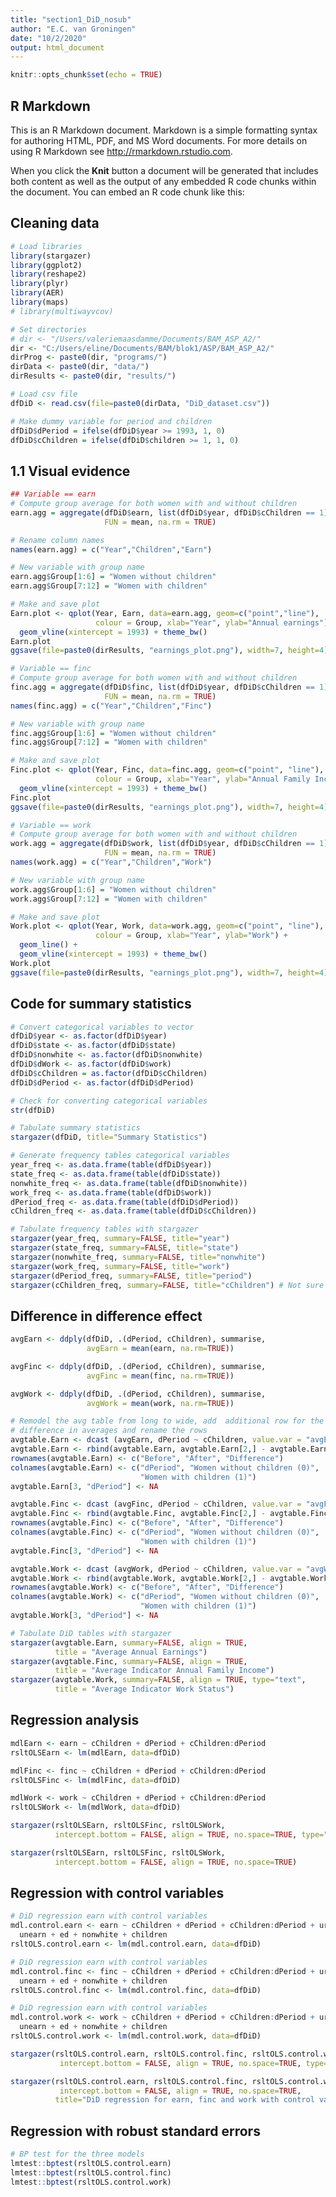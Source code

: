 ```yaml
---
title: "section1_DiD_nosub"
author: "E.C. van Groningen"
date: "10/2/2020"
output: html_document
---
```


```r
knitr::opts_chunk$set(echo = TRUE)
```

## R Markdown

This is an R Markdown document. Markdown is a simple formatting syntax for authoring HTML, PDF, and MS Word documents. For more details on using R Markdown see <http://rmarkdown.rstudio.com>.

When you click the **Knit** button a document will be generated that includes both content as well as the output of any embedded R code chunks within the document. You can embed an R code chunk like this:

## Cleaning data
```r
# Load libraries
library(stargazer)
library(ggplot2)
library(reshape2)
library(plyr)
library(AER)
library(maps)
# library(multiwayvcov)

# Set directories
# dir <- "/Users/valeriemaasdamme/Documents/BAM_ASP_A2/" 
dir <- "C:/Users/eline/Documents/BAM/blok1/ASP/BAM_ASP_A2/"
dirProg <- paste0(dir, "programs/") 
dirData <- paste0(dir, "data/")
dirResults <- paste0(dir, "results/")

# Load csv file
dfDiD <- read.csv(file=paste0(dirData, "DiD_dataset.csv"))

# Make dummy variable for period and children
dfDiD$dPeriod = ifelse(dfDiD$year >= 1993, 1, 0) 
dfDiD$cChildren = ifelse(dfDiD$children >= 1, 1, 0)
```

## 1.1 Visual evidence
```r
## Variable == earn
# Compute group average for both women with and without children
earn.agg = aggregate(dfDiD$earn, list(dfDiD$year, dfDiD$cChildren == 1), 
                     FUN = mean, na.rm = TRUE)

# Rename column names 
names(earn.agg) = c("Year","Children","Earn") 

# New variable with group name
earn.agg$Group[1:6] = "Women without children"
earn.agg$Group[7:12] = "Women with children"

# Make and save plot 
Earn.plot <- qplot(Year, Earn, data=earn.agg, geom=c("point","line"), 
                   colour = Group, xlab="Year", ylab="Annual earnings") + 
  geom_vline(xintercept = 1993) + theme_bw() 
Earn.plot
ggsave(file=paste0(dirResults, "earnings_plot.png"), width=7, height=4)

# Variable == finc
# Compute group average for both women with and without children
finc.agg = aggregate(dfDiD$finc, list(dfDiD$year, dfDiD$cChildren == 1), 
                     FUN = mean, na.rm = TRUE) 
names(finc.agg) = c("Year","Children","Finc")

# New variable with group name
finc.agg$Group[1:6] = "Women without children"
finc.agg$Group[7:12] = "Women with children"

# Make and save plot 
Finc.plot <- qplot(Year, Finc, data=finc.agg, geom=c("point", "line"), 
                   colour = Group, xlab="Year", ylab="Annual Family Income") + 
  geom_vline(xintercept = 1993) + theme_bw() 
Finc.plot
ggsave(file=paste0(dirResults, "earnings_plot.png"), width=7, height=4)

# Variable == work 
# Compute group average for both women with and without children
work.agg = aggregate(dfDiD$work, list(dfDiD$year, dfDiD$cChildren == 1), 
                     FUN = mean, na.rm = TRUE)
names(work.agg) = c("Year","Children","Work")

# New variable with group name
work.agg$Group[1:6] = "Women without children"
work.agg$Group[7:12] = "Women with children"

# Make and save plot
Work.plot <- qplot(Year, Work, data=work.agg, geom=c("point", "line"), 
                   colour = Group, xlab="Year", ylab="Work") + 
  geom_line() +
  geom_vline(xintercept = 1993) + theme_bw() 
Work.plot
ggsave(file=paste0(dirResults, "earnings_plot.png"), width=7, height=4)
```

## Code for summary statistics 
```r
# Convert categorical variables to vector
dfDiD$year <- as.factor(dfDiD$year)
dfDiD$state <- as.factor(dfDiD$state)
dfDiD$nonwhite <- as.factor(dfDiD$nonwhite)
dfDiD$dWork <- as.factor(dfDiD$work)
dfDiD$cChildren = as.factor(dfDiD$cChildren)
dfDiD$dPeriod <- as.factor(dfDiD$dPeriod)

# Check for converting categorical variables
str(dfDiD)

# Tabulate summary statistics
stargazer(dfDiD, title="Summary Statistics")

# Generate frequency tables categorical variables
year_freq <- as.data.frame(table(dfDiD$year))
state_freq <- as.data.frame(table(dfDiD$state))
nonwhite_freq <- as.data.frame(table(dfDiD$nonwhite))
work_freq <- as.data.frame(table(dfDiD$work))
dPeriod_freq <- as.data.frame(table(dfDiD$dPeriod))
cChildren_freq <- as.data.frame(table(dfDiD$cChildren))

# Tabulate frequency tables with stargazer
stargazer(year_freq, summary=FALSE, title="year")
stargazer(state_freq, summary=FALSE, title="state")
stargazer(nonwhite_freq, summary=FALSE, title="nonwhite")
stargazer(work_freq, summary=FALSE, title="work")
stargazer(dPeriod_freq, summary=FALSE, title="period")
stargazer(cChildren_freq, summary=FALSE, title="cChildren") # Not sure 
```

## Difference in difference effect
```r
avgEarn <- ddply(dfDiD, .(dPeriod, cChildren), summarise, 
                 avgEarn = mean(earn, na.rm=TRUE))

avgFinc <- ddply(dfDiD, .(dPeriod, cChildren), summarise, 
                 avgFinc = mean(finc, na.rm=TRUE))

avgWork <- ddply(dfDiD, .(dPeriod, cChildren), summarise, 
                 avgWork = mean(work, na.rm=TRUE))

# Remodel the avg table from long to wide, add  additional row for the 
# difference in averages and rename the rows
avgtable.Earn <- dcast (avgEarn, dPeriod ~ cChildren, value.var = "avgEarn")
avgtable.Earn <- rbind(avgtable.Earn, avgtable.Earn[2,] - avgtable.Earn[1,]) 
rownames(avgtable.Earn) <- c("Before", "After", "Difference")
colnames(avgtable.Earn) <- c("dPeriod", "Women without children (0)", 
                             "Women with children (1)")
avgtable.Earn[3, "dPeriod"] <- NA

avgtable.Finc <- dcast (avgFinc, dPeriod ~ cChildren, value.var = "avgFinc")
avgtable.Finc <- rbind(avgtable.Finc, avgtable.Finc[2,] - avgtable.Finc[1,]) 
rownames(avgtable.Finc) <- c("Before", "After", "Difference")
colnames(avgtable.Finc) <- c("dPeriod", "Women without children (0)", 
                             "Women with children (1)")
avgtable.Finc[3, "dPeriod"] <- NA

avgtable.Work <- dcast (avgWork, dPeriod ~ cChildren, value.var = "avgWork")
avgtable.Work <- rbind(avgtable.Work, avgtable.Work[2,] - avgtable.Work[1,]) 
rownames(avgtable.Work) <- c("Before", "After", "Difference")
colnames(avgtable.Work) <- c("dPeriod", "Women without children (0)", 
                             "Women with children (1)")
avgtable.Work[3, "dPeriod"] <- NA

# Tabulate DiD tables with stargazer
stargazer(avgtable.Earn, summary=FALSE, align = TRUE, 
          title = "Average Annual Earnings")
stargazer(avgtable.Finc, summary=FALSE, align = TRUE, 
          title = "Average Indicator Annual Family Income")
stargazer(avgtable.Work, summary=FALSE, align = TRUE, type="text", 
          title = "Average Indicator Work Status")


```
## Regression analysis
```r
mdlEarn <- earn ~ cChildren + dPeriod + cChildren:dPeriod
rsltOLSEarn <- lm(mdlEarn, data=dfDiD)

mdlFinc <- finc ~ cChildren + dPeriod + cChildren:dPeriod
rsltOLSFinc <- lm(mdlFinc, data=dfDiD)

mdlWork <- work ~ cChildren + dPeriod + cChildren:dPeriod
rsltOLSWork <- lm(mdlWork, data=dfDiD)

stargazer(rsltOLSEarn, rsltOLSFinc, rsltOLSWork,
          intercept.bottom = FALSE, align = TRUE, no.space=TRUE, type="text")

stargazer(rsltOLSEarn, rsltOLSFinc, rsltOLSWork,
          intercept.bottom = FALSE, align = TRUE, no.space=TRUE)

```

## Regression with control variables
```r

# DiD regression earn with control variables
mdl.control.earn <- earn ~ cChildren + dPeriod + cChildren:dPeriod + urate + 
  unearn + ed + nonwhite + children
rsltOLS.control.earn <- lm(mdl.control.earn, data=dfDiD)

# DiD regression earn with control variables
mdl.control.finc <- finc ~ cChildren + dPeriod + cChildren:dPeriod + urate + 
  unearn + ed + nonwhite + children
rsltOLS.control.finc <- lm(mdl.control.finc, data=dfDiD)

# DiD regression earn with control variables
mdl.control.work <- work ~ cChildren + dPeriod + cChildren:dPeriod + urate + 
  unearn + ed + nonwhite + children
rsltOLS.control.work <- lm(mdl.control.work, data=dfDiD)

stargazer(rsltOLS.control.earn, rsltOLS.control.finc, rsltOLS.control.work, 
           intercept.bottom = FALSE, align = TRUE, no.space=TRUE, type="text") 

stargazer(rsltOLS.control.earn, rsltOLS.control.finc, rsltOLS.control.work, 
           intercept.bottom = FALSE, align = TRUE, no.space=TRUE, 
          title="DiD regression for earn, finc and work with control variables") 


```


## Regression with robust standard errors
```r

# BP test for the three models
lmtest::bptest(rsltOLS.control.earn) 
lmtest::bptest(rsltOLS.control.finc) 
lmtest::bptest(rsltOLS.control.work) 

```